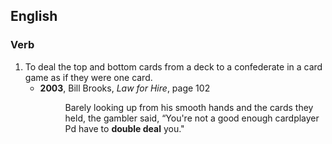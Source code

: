 ==English==
===Verb===
{{en-verb|inf=to [[double]] [[deal]]|double deals|double dealing|double dealt}}
# To deal the top and bottom cards from a deck to a confederate in a card game as if they were one card.
#*'''2003''', Bill Brooks, ''Law for Hire'', page 102
#*: Barely looking up from his smooth hands and the cards they held, the gambler said, “You're not a good enough cardplayer Pd have to '''double deal''' you."